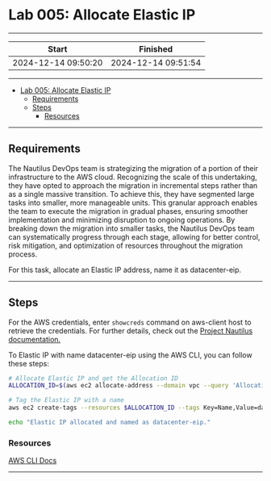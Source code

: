 # Lab 005: Allocate Elastic IP

------------------------------

Start|Finished
---------|----------
2024-12-14 09:50:20 | 2024-12-14 09:51:54

------------------------------

- [Lab 005: Allocate Elastic IP](#lab-005-allocate-elastic-ip)
  - [Requirements](#requirements)
  - [Steps](#steps)
    - [Resources](#resources)

------------------------------

## Requirements

The Nautilus DevOps team is strategizing the migration of a portion of their infrastructure to the AWS cloud. Recognizing the scale of this undertaking, they have opted to approach the migration in incremental steps rather than as a single massive transition. To achieve this, they have segmented large tasks into smaller, more manageable units. This granular approach enables the team to execute the migration in gradual phases, ensuring smoother implementation and minimizing disruption to ongoing operations. By breaking down the migration into smaller tasks, the Nautilus DevOps team can systematically progress through each stage, allowing for better control, risk mitigation, and optimization of resources throughout the migration process.

For this task, allocate an Elastic IP address, name it as datacenter-eip.

------------------------------

## Steps

For the AWS credentials, enter ``` showcreds ``` command on aws-client host to retrieve the credentials. For further details, check out the [Project Nautilus documentation.](https://kodekloudhub.github.io/kodekloud-engineer/docs/projects/nautilus)

To Elastic IP with name datacenter-eip using the AWS CLI, you can follow these steps:

```bash
# Allocate Elastic IP and get the Allocation ID
ALLOCATION_ID=$(aws ec2 allocate-address --domain vpc --query 'AllocationId' --output text)

# Tag the Elastic IP with a name
aws ec2 create-tags --resources $ALLOCATION_ID --tags Key=Name,Value=datacenter-eip

echo "Elastic IP allocated and named as datacenter-eip."

```

### Resources

[AWS CLI Docs](https://aws.amazon.com/cli/)

------------------------------
